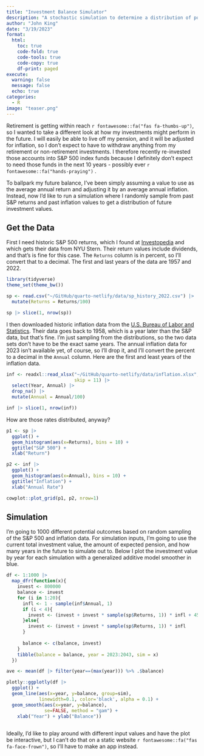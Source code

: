 ```yaml
---
title: "Investment Balance Simulator"
description: "A stochastic simulation to determine a distribution of potential  future investment balances"
author: "John King"
date: "3/19/2023"
format:
  html:
    toc: true
    code-fold: true
    code-tools: true
    code-copy: true
    df-print: paged
execute: 
  warning: false
  message: false
  echo: true
categories:
  - R
image: "teaser.png"
---
```


Retirement is getting within reach `r fontawesome::fa("fas fa-thumbs-up")`, so I wanted to take a different look at how my investments might perform in the future. I will easily be able to live off my pension, and it will be adjusted for inflation, so I don't expect to have to withdraw anything from my retirement or non-retirement investments. I therefore recently re-invested those accounts into S&P 500 index funds because I definitely don't expect to need those funds in the next 10 years - possibly ever `r fontawesome::fa("hands-praying")` .

To ballpark my future balance, I've been simply assuming a value to use as the average annual return and adjusting it by an average annual inflation. Instead, now I'd like to run a simulation where I randomly sample from past S&P returns and past inflation values to get a distribution of future investment values.

## Get the Data

First I need historic S&P 500 returns, which I found at [Investopedia](https://www.investopedia.com/ask/answers/042415/what-average-annual-return-sp-500.asp) and which gets their data from NYU Stern. Their return values include dividends, and that's is fine for this case. The `Returns` column is in percent, so I'll convert that to a decimal. The first and last years of the data are 1957 and 2022.

```r
library(tidyverse)
theme_set(theme_bw())

sp <- read.csv("~/GitHub/quarto-netlify/data/sp_history_2022.csv") |>
  mutate(Returns = Returns/100)

sp |> slice(1, nrow(sp))
```

I then downloaded historic inflation data from the [U.S. Bureau of Labor and Statistics](https://data.bls.gov/pdq/SurveyOutputServlet). Their data goes back to 1958, which is a year later than the S&P data, but that's fine. I'm just sampling from the distributions, so the two data sets don't have to be the exact same years. The annual inflation data for 2023 isn't available yet, of course, so I'll drop it, and I'll convert the percent to a decimal in the `Annual` column. Here are the first and least years of the inflation data.

```r
inf <- readxl::read_xlsx("~/GitHub/quarto-netlify/data/inflation.xlsx", 
                         skip = 11) |> 
  select(Year, Annual) |>
  drop_na() |>
  mutate(Annual = Annual/100)

inf |> slice(1, nrow(inf))
```

How are those rates distributed, anyway?

```r
p1 <- sp |>
  ggplot() + 
  geom_histogram(aes(x=Returns), bins = 10) +
  ggtitle("S&P 500") +
  xlab("Return")

p2 <- inf |>
  ggplot() + 
  geom_histogram(aes(x=Annual), bins = 10) +
  ggtitle("Inflation") +
  xlab("Annual Rate")

cowplot::plot_grid(p1, p2, nrow=1)
```

## Simulation

I'm going to 1000 different potential outcomes based on random sampling of the S&P 500 and inflation data. For simulation inputs, I'm going to use the current total investment value, the amount of expected pension, and how many years in the future to simulate out to. Below I plot the investment value by year for each simulation with a generalized additive model smoother in blue.

```r
df <- 1:1000 |>
  map_dfr(function(x){
    invest <- 800000
    balance <- invest
    for (i in 1:20){
      infl <- 1 - sample(inf$Annual, 1)
      if (i < 4){
        invest <- (invest + invest * sample(sp$Returns, 1)) * infl + 4500 * 12
      }else{
        invest <- (invest + invest * sample(sp$Returns, 1)) * infl
      }
      
      balance <- c(balance, invest)
    }
    tibble(balance = balance, year = 2023:2043, sim = x)
  })

ave <- mean(df |> filter(year==(max(year))) %>% .$balance)

plotly::ggplotly(df |>
  ggplot() +
  geom_line(aes(x=year, y=balance, group=sim), 
            linewidth=0.1, color='black', alpha = 0.1) +
  geom_smooth(aes(x=year, y=balance), 
              se=FALSE, method = "gam") +
    xlab("Year") + ylab("Balance"))
  
```

Ideally, I'd like to play around with different input values and have the plot be interactive, but I can't do that on a static website `r fontawesome::fa("fas fa-face-frown")`, so I'll have to make an app instead.
